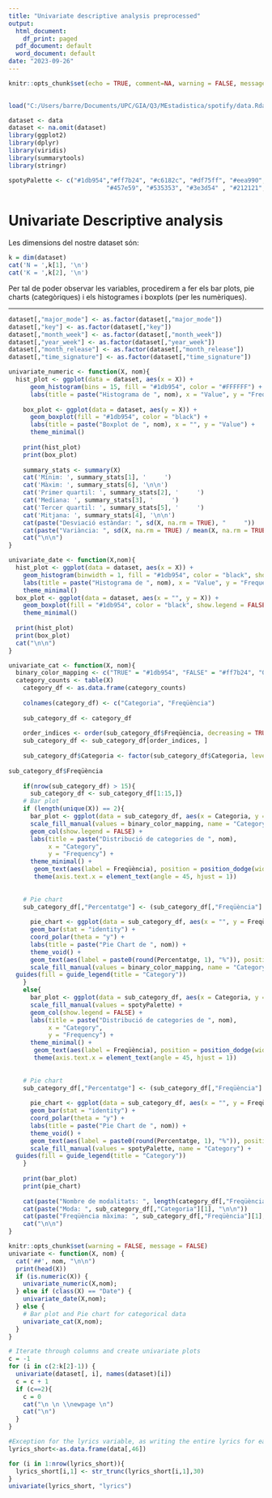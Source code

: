 ```yaml
---
title: "Univariate descriptive analysis preprocessed"
output:
  html_document:
    df_print: paged
  pdf_document: default
  word_document: default
date: "2023-09-26"
---
```


```r
knitr::opts_chunk$set(echo = TRUE, comment=NA, warning = FALSE, message = FALSE)

 
load("C:/Users/barre/Documents/UPC/GIA/Q3/MEstadistica/spotify/data.Rdata")

dataset <- data
dataset <- na.omit(dataset)
library(ggplot2)
library(dplyr)
library(viridis)
library(summarytools)
library(stringr)

spotyPalette <- c("#1db954","#ff7b24", "#c6182c", "#df75ff", "#eea990", "#98EEB7", "#e1ece3", "#cdf564", "#1ed760", "#4b917d","#2d6d62",
                           "#457e59", "#535353", "#3e3d54" , "#212121", "#121212")

```

# Univariate Descriptive analysis

Les dimensions del nostre dataset són:

```r
k = dim(dataset)
cat('N = ',k[1], '\n')
cat('K = ',k[2], '\n')

```

Per tal de poder observar les variables, procedirem a fer els bar plots, pie charts (categòriques) i els histogrames i boxplots (per les numèriques).

------------------------------------------------------------------------

```r
dataset[,"major_mode"] <- as.factor(dataset[,"major_mode"])
dataset[,"key"] <- as.factor(dataset[,"key"])
dataset[,"month_week"] <- as.factor(dataset[,"month_week"])
dataset[,"year_week"] <- as.factor(dataset[,"year_week"])
dataset[,"month_release"] <- as.factor(dataset[,"month_release"])
dataset[,"time_signature"] <- as.factor(dataset[,"time_signature"])

univariate_numeric <- function(X, nom){
  hist_plot <- ggplot(data = dataset, aes(x = X)) +
      geom_histogram(bins = 15, fill = "#1db954", color = "#FFFFFF") +
      labs(title = paste("Histograma de ", nom), x = "Value", y = "Frequency") 
    
    box_plot <- ggplot(data = dataset, aes(y = X)) +
      geom_boxplot(fill = "#1db954", color = "black") +
      labs(title = paste("Boxplot de ", nom), x = "", y = "Value") +
      theme_minimal()
    
    print(hist_plot)
    print(box_plot)
    
    summary_stats <- summary(X)
    cat('Mínim: ', summary_stats[1], '     ')
    cat('Màxim: ', summary_stats[6], '\n\n')
    cat('Primer quartil: ', summary_stats[2], '     ')
    cat('Mediana: ', summary_stats[3], '     ')
    cat('Tercer quartil: ', summary_stats[5], '     ')
    cat('Mitjana: ', summary_stats[4], '\n\n')
    cat(paste("Desviació estàndar: ", sd(X, na.rm = TRUE), "     "))
    cat(paste("Variància: ", sd(X, na.rm = TRUE) / mean(X, na.rm = TRUE), "\n\n"))
    cat("\n\n")
}

univariate_date <- function(X,nom){
  hist_plot <- ggplot(data = dataset, aes(x = X)) +
    geom_histogram(binwidth = 1, fill = "#1db954", color = "black", show.legend = FALSE) +
    labs(title = paste("Histograma de ", nom), x = "Value", y = "Frequency") +
    theme_minimal()
  box_plot <- ggplot(data = dataset, aes(x = "", y = X)) +
    geom_boxplot(fill = "#1db954", color = "black", show.legend = FALSE) +      labs(title = paste("Boxplot de ", nom), x = "", y = "Value") +
    theme_minimal()
    
  print(hist_plot)
  print(box_plot)
  cat("\n\n")
}

univariate_cat <- function(X, nom){
  binary_color_mapping <- c("TRUE" = "#1db954", "FALSE" = "#ff7b24", "0" = "#1db954", "1" = "#ff7b24", "True" = "#1db954" , "False" = "#ff7b24" )
  category_counts <- table(X)
    category_df <- as.data.frame(category_counts)
    
    colnames(category_df) <- c("Categoria", "Freqüència")
    
    sub_category_df <- category_df
    
    order_indices <- order(sub_category_df$Freqüència, decreasing = TRUE)
    sub_category_df <- sub_category_df[order_indices, ]
    
    sub_category_df$Categoria <- factor(sub_category_df$Categoria, levels = sub_category_df$Categoria[order(sub_category_df$Freqüència, decreasing = TRUE)])
      
sub_category_df$Freqüència
    
    if(nrow(sub_category_df) > 15){
      sub_category_df <- sub_category_df[1:15,]}
    # Bar plot
    if (length(unique(X)) == 2){
      bar_plot <- ggplot(data = sub_category_df, aes(x = Categoria, y = Freqüència, fill = Categoria)) +
      scale_fill_manual(values = binary_color_mapping, name = "Category") +
      geom_col(show.legend = FALSE) +
      labs(title = paste("Distribució de categories de ", nom),
           x = "Category",
           y = "Frequency") +
      theme_minimal() +
       geom_text(aes(label = Freqüència), position = position_dodge(width = 1), vjust = -0.5) +
       theme(axis.text.x = element_text(angle = 45, hjust = 1))
      
    
    # Pie chart
    sub_category_df[,"Percentatge"] <- (sub_category_df[,"Freqüència"] / sum(sub_category_df[,"Freqüència"])) * 100
    
      pie_chart <- ggplot(data = sub_category_df, aes(x = "", y = Freqüència, fill = Categoria)) +
      geom_bar(stat = "identity") +
      coord_polar(theta = "y") +
      labs(title = paste("Pie Chart de ", nom)) +
      theme_void() +
      geom_text(aes(label = paste0(round(Percentatge, 1), "%")), position = position_stack(vjust = 0.5)) +
      scale_fill_manual(values = binary_color_mapping, name = "Category") +
  guides(fill = guide_legend(title = "Category"))
    }
    else{
      bar_plot <- ggplot(data = sub_category_df, aes(x = Categoria, y = Freqüència, fill = Categoria)) +
      scale_fill_manual(values = spotyPalette) +
      geom_col(show.legend = FALSE) +
      labs(title = paste("Distribució de categories de ", nom),
           x = "Category",
           y = "Frequency") +
      theme_minimal() +
       geom_text(aes(label = Freqüència), position = position_dodge(width = 1), vjust = -0.5) +
       theme(axis.text.x = element_text(angle = 45, hjust = 1))
      
    
    # Pie chart
    sub_category_df[,"Percentatge"] <- (sub_category_df[,"Freqüència"] / sum(sub_category_df[,"Freqüència"])) * 100
    
      pie_chart <- ggplot(data = sub_category_df, aes(x = "", y = Freqüència, fill = Categoria)) +
      geom_bar(stat = "identity") +
      coord_polar(theta = "y") +
      labs(title = paste("Pie Chart de ", nom)) +
      theme_void() +
      geom_text(aes(label = paste0(round(Percentatge, 1), "%")), position = position_stack(vjust = 0.5)) +
      scale_fill_manual(values = spotyPalette, name = "Category") +
  guides(fill = guide_legend(title = "Category"))
    }
    
    print(bar_plot)
    print(pie_chart)
    
    cat(paste("Nombre de modalitats: ", length(category_df[,"Freqüència"]), '\n\n'))
    cat(paste("Moda: ", sub_category_df[,"Categoria"][1], "\n\n"))
    cat(paste("Freqüència màxima: ", sub_category_df[,"Freqüència"][1], "\n\n"))
    cat("\n\n")
}

```

```r
knitr::opts_chunk$set(warning = FALSE, message = FALSE) 
univariate <- function(X, nom) {
  cat('##', nom, "\n\n")
  print(head(X))
  if (is.numeric(X)) {
    univariate_numeric(X,nom);
  } else if (class(X) == "Date") {
    univariate_date(X,nom);
  } else {
    # Bar plot and Pie chart for categorical data
    univariate_cat(X,nom);
  }
}

# Iterate through columns and create univariate plots
c = -1
for (i in c(2:k[2]-1)) {
  univariate(dataset[, i], names(dataset)[i])
  c = c + 1
  if (c==2){
    c = 0
    cat("\n \n \\newpage \n")
    cat("\n")
  }
}

#Exception for the lyrics variable, as writing the entire lyrics for each graphic and statistics shown would take up much screen space
lyrics_short<-as.data.frame(data[,46])

for (i in 1:nrow(lyrics_short)){
  lyrics_short[i,1] <- str_trunc(lyrics_short[i,1],30)
}
univariate(lyrics_short, "lyrics")




```
